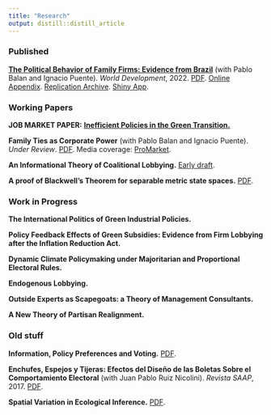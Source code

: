 ```yaml
---
title: "Research"
output: distill::distill_article
---
```


### Published

[**The Political Behavior of Family Firms: Evidence from Brazil**](https://www.sciencedirect.com/science/article/abs/pii/S0305750X21003624) (with Pablo Balan and Ignacio Puente). *World Development*, 2022. [PDF](files/WD.pdf). [Online Appendix](files/WD_online_appendix.pdf). [Replication Archive](files/WD_replication.zip). [Shiny App](https://familyfirms.shinyapps.io/contributions/).

### Working Papers

**JOB MARKET PAPER:** [**Inefficient Policies in the Green Transition.**](files/jmp.pdf)

**Family Ties as Corporate Power** (with Pablo Balan and Ignacio Puente). *Under Review*. [PDF](https://www.chicagobooth.edu/-/media/research/stigler/pdfs/workingpapers/330bdpstiglerwp.pdf). Media coverage: [ProMarket](https://www.promarket.org/2023/07/24/family-ties-as-corporate-power/).

**An Informational Theory of Coalitional Lobbying.** [Early draft](files/collectivelobby.pdf).

**A proof of Blackwell's Theorem for separable metric state spaces.** [PDF](files/blackwell_new.pdf).

### Work in Progress

**The International Politics of Green Industrial Policies.**

**Policy Feedback Effects of Green Subsidies: Evidence from Firm Lobbying after the Inflation Reduction Act.**

**Dynamic Climate Policymaking under Majoritarian and Proportional Electoral Rules.**

**Endogenous Lobbying.**

**Outside Experts as Scapegoats: a Theory of Management Consultants.**

**A New Theory of Partisan Realignment.**


### Old stuff

**Information, Policy Preferences and Voting.** [PDF](files/infoandpolicy.pdf).

**Enchufes, Espejos y Tijeras: Efectos del Diseño de las Boletas Sobre el Comportamiento Electoral** (with Juan Pablo Ruiz Nicolini). *Revista SAAP*, 2017. [PDF](files/Enchufes_espejos_y_tijeras.pdf).

**Spatial Variation in Ecological Inference.** [PDF](files/spatial_eco_inf.pdf).